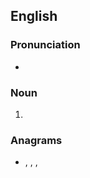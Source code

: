 ==English==

===Pronunciation===
* {{rhymes|aɪks|lang=en}}

===Noun===
{{head|en|noun plural form}}

# {{plural of|pike|lang=en}}

===Anagrams===
* {{l|en|kepis}}, {{l|en|kipes}}, {{l|en|Spike}}, {{l|en|spike}}